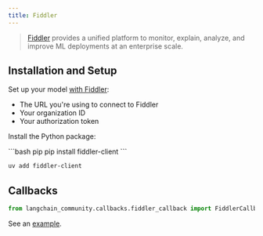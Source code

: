 ```yaml
---
title: Fiddler
---
```


>[Fiddler](https://www.fiddler.ai/) provides a unified platform to monitor, explain, analyze,
> and improve ML deployments at an enterprise scale.

## Installation and Setup

Set up your model [with Fiddler](https://demo.fiddler.ai):

* The URL you're using to connect to Fiddler
* Your organization ID
* Your authorization token

Install the Python package:

<CodeGroup>
```bash pip
pip install fiddler-client
```

```bash uv
uv add fiddler-client
```
</CodeGroup>

## Callbacks

```python
from langchain_community.callbacks.fiddler_callback import FiddlerCallbackHandler
```

See an [example](/oss/integrations/callbacks/fiddler).
